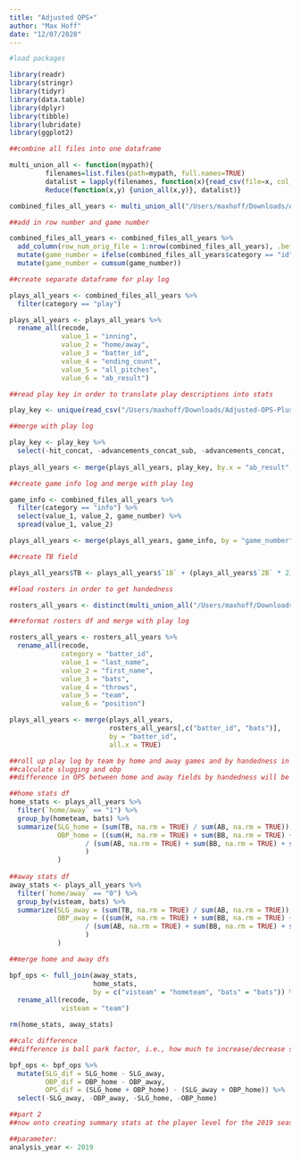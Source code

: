 ```yaml
---
title: "Adjusted OPS+"
author: "Max Hoff"
date: "12/07/2020"
---
```


```r
#load packages

library(readr)
library(stringr)
library(tidyr)
library(data.table)
library(dplyr)
library(tibble)
library(lubridate)
library(ggplot2)
```

```r
##combine all files into one dataframe

multi_union_all <- function(mypath){
         filenames=list.files(path=mypath, full.names=TRUE)
         datalist = lapply(filenames, function(x){read_csv(file=x, col_names = c("category", "value_1", "value_2", "value_3", "value_4", "value_5", "value_6"))})
         Reduce(function(x,y) {union_all(x,y)}, datalist)}

combined_files_all_years <- multi_union_all("/Users/maxhoff/Downloads/Adjusted-OPS-Plus-Part-1-Creating-Handedness-Ball-Park-Factors-main/data/play_by_play")
```

```r
##add in row number and game number

combined_files_all_years <- combined_files_all_years %>%
  add_column(row_num_orig_file = 1:nrow(combined_files_all_years), .before = "category") %>%
  mutate(game_number = ifelse(combined_files_all_years$category == "id",1,0)) %>%
  mutate(game_number = cumsum(game_number))
```

```r
##create separate dataframe for play log

plays_all_years <- combined_files_all_years %>%
  filter(category == "play")

plays_all_years <- plays_all_years %>%
  rename_all(recode, 
             value_1 = "inning",
             value_2 = "home/away",
             value_3 = "batter_id",
             value_4 = "ending_count",
             value_5 = "all_pitches",
             value_6 = "ab_result")
```

```r
##read play key in order to translate play descriptions into stats

play_key <- unique(read_csv("/Users/maxhoff/Downloads/Adjusted-OPS-Plus-Part-1-Creating-Handedness-Ball-Park-Factors-main/data/play_key_v2.csv"))
```

```r
##merge with play log

play_key <- play_key %>%
  select(-hit_concat, -advancements_concat_sub, -advancements_concat, -X16)
  
plays_all_years <- merge(plays_all_years, play_key, by.x = "ab_result", by.y = "play", all.x = TRUE)
```

```r
##create game info log and merge with play log

game_info <- combined_files_all_years %>%
  filter(category == "info") %>%
  select(value_1, value_2, game_number) %>%
  spread(value_1, value_2)

plays_all_years <- merge(plays_all_years, game_info, by = "game_number")
```

```r
##create TB field

plays_all_years$TB <- plays_all_years$`1B` + (plays_all_years$`2B` * 2) + (plays_all_years$`3B` * 3) + (plays_all_years$HR * 4)
```

```r
##load rosters in order to get handedness

rosters_all_years <- distinct(multi_union_all("/Users/maxhoff/Downloads/Adjusted-OPS-Plus-Part-1-Creating-Handedness-Ball-Park-Factors-main/data/rosters_all_years"))
```

```r
##reformat rosters df and merge with play log

rosters_all_years <- rosters_all_years %>%
  rename_all(recode, 
             category = "batter_id",
             value_1 = "last_name",
             value_2 = "first_name",
             value_3 = "bats",
             value_4 = "throws",
             value_5 = "team",
             value_6 = "position")

plays_all_years <- merge(plays_all_years, 
                         rosters_all_years[,c("batter_id", "bats")], 
                         by = "batter_id", 
                         all.x = TRUE)
```

```r
##roll up play log by team by home and away games and by handedness in order to start creating ball park factors
##calculate slugging and obp
##difference in OPS between home and away fields by handedness will be basis of ball park factor calcs

##home stats df
home_stats <- plays_all_years %>%
  filter(`home/away` == "1") %>% 
  group_by(hometeam, bats) %>% 
  summarize(SLG_home = (sum(TB, na.rm = TRUE) / sum(AB, na.rm = TRUE)),
            OBP_home = ((sum(H, na.rm = TRUE) + sum(BB, na.rm = TRUE) + sum(HBP, na.rm = TRUE))
                   / (sum(AB, na.rm = TRUE) + sum(BB, na.rm = TRUE) + sum(HBP, na.rm = TRUE) + sum(SF, na.rm = TRUE))
                   )
            )
 
##away stats df
away_stats <- plays_all_years %>%
  filter(`home/away` == "0") %>% 
  group_by(visteam, bats) %>% 
  summarize(SLG_away = (sum(TB, na.rm = TRUE) / sum(AB, na.rm = TRUE)),
            OBP_away = ((sum(H, na.rm = TRUE) + sum(BB, na.rm = TRUE) + sum(HBP, na.rm = TRUE))
                   / (sum(AB, na.rm = TRUE) + sum(BB, na.rm = TRUE) + sum(HBP, na.rm = TRUE) + sum(SF, na.rm = TRUE))
                   )
            )
```

```r
##merge home and away dfs

bpf_ops <- full_join(away_stats, 
                     home_stats, 
                     by = c("visteam" = "hometeam", "bats" = "bats")) %>% 
  rename_all(recode, 
             visteam = "team")

rm(home_stats, away_stats)
```

```r
##calc difference
##difference is ball park factor, i.e., how much to increase/decrease stats for each player

bpf_ops <- bpf_ops %>%
  mutate(SLG_dif = SLG_home - SLG_away,
         OBP_dif = OBP_home - OBP_away,
         OPS_dif = (SLG_home + OBP_home) - (SLG_away + OBP_home)) %>%
  select(-SLG_away, -OBP_away, -SLG_home, -OBP_home)
```

```r
##part 2
##now onto creating summary stats at the player level for the 2019 season

##parameter:
analysis_year <- 2019



```